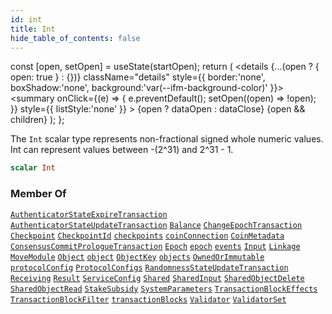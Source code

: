 ```yaml
---
id: int
title: Int
hide_table_of_contents: false
---
```









  const [open, setOpen] = useState(startOpen);
  return (
    <details {...(open ? { open: true } : {})} className="details" style={{ border:'none', boxShadow:'none', background:'var(--ifm-background-color)' }}>
      <summary
        onClick={(e) => {
          e.preventDefault();
          setOpen((open) => !open);
        }}
        style={{ listStyle:'none' }}
      >
      {open ? dataOpen : dataClose}
      </summary>
      {open && children}
    </details>
  );
};








The `Int` scalar type represents non-fractional signed whole numeric values. Int can represent values between -(2^31) and 2^31 - 1.


```graphql
scalar Int
```






### Member Of

[`AuthenticatorStateExpireTransaction`](/references/sui-api/graphql/reference/objects/authenticator-state-expire-transaction)  <Badge class="badge badge--secondary" text="object"/><Bullet />[`AuthenticatorStateUpdateTransaction`](/references/sui-api/graphql/reference/objects/authenticator-state-update-transaction)  <Badge class="badge badge--secondary" text="object"/><Bullet />[`Balance`](/references/sui-api/graphql/reference/objects/balance)  <Badge class="badge badge--secondary" text="object"/><Bullet />[`ChangeEpochTransaction`](/references/sui-api/graphql/reference/objects/change-epoch-transaction)  <Badge class="badge badge--secondary" text="object"/><Bullet />[`Checkpoint`](/references/sui-api/graphql/reference/objects/checkpoint)  <Badge class="badge badge--secondary" text="object"/><Bullet />[`CheckpointId`](/references/sui-api/graphql/reference/inputs/checkpoint-id)  <Badge class="badge badge--secondary" text="input"/><Bullet />[`checkpoints`](/references/sui-api/graphql/reference/queries/checkpoints)  <Badge class="badge badge--secondary" text="query"/><Bullet />[`coinConnection`](/references/sui-api/graphql/reference/queries/coin-connection)  <Badge class="badge badge--secondary" text="query"/><Bullet />[`CoinMetadata`](/references/sui-api/graphql/reference/objects/coin-metadata)  <Badge class="badge badge--secondary" text="object"/><Bullet />[`ConsensusCommitPrologueTransaction`](/references/sui-api/graphql/reference/objects/consensus-commit-prologue-transaction)  <Badge class="badge badge--secondary" text="object"/><Bullet />[`Epoch`](/references/sui-api/graphql/reference/objects/epoch)  <Badge class="badge badge--secondary" text="object"/><Bullet />[`epoch`](/references/sui-api/graphql/reference/queries/epoch)  <Badge class="badge badge--secondary" text="query"/><Bullet />[`events`](/references/sui-api/graphql/reference/queries/events)  <Badge class="badge badge--secondary" text="query"/><Bullet />[`Input`](/references/sui-api/graphql/reference/objects/input)  <Badge class="badge badge--secondary" text="object"/><Bullet />[`Linkage`](/references/sui-api/graphql/reference/objects/linkage)  <Badge class="badge badge--secondary" text="object"/><Bullet />[`MoveModule`](/references/sui-api/graphql/reference/objects/move-module)  <Badge class="badge badge--secondary" text="object"/><Bullet />[`Object`](/references/sui-api/graphql/reference/objects/object)  <Badge class="badge badge--secondary" text="object"/><Bullet />[`object`](/references/sui-api/graphql/reference/queries/object)  <Badge class="badge badge--secondary" text="query"/><Bullet />[`ObjectKey`](/references/sui-api/graphql/reference/inputs/object-key)  <Badge class="badge badge--secondary" text="input"/><Bullet />[`objects`](/references/sui-api/graphql/reference/queries/objects)  <Badge class="badge badge--secondary" text="query"/><Bullet />[`OwnedOrImmutable`](/references/sui-api/graphql/reference/objects/owned-or-immutable)  <Badge class="badge badge--secondary" text="object"/><Bullet />[`protocolConfig`](/references/sui-api/graphql/reference/queries/protocol-config)  <Badge class="badge badge--secondary" text="query"/><Bullet />[`ProtocolConfigs`](/references/sui-api/graphql/reference/objects/protocol-configs)  <Badge class="badge badge--secondary" text="object"/><Bullet />[`RandomnessStateUpdateTransaction`](/references/sui-api/graphql/reference/objects/randomness-state-update-transaction)  <Badge class="badge badge--secondary" text="object"/><Bullet />[`Receiving`](/references/sui-api/graphql/reference/objects/receiving)  <Badge class="badge badge--secondary" text="object"/><Bullet />[`Result`](/references/sui-api/graphql/reference/objects/result)  <Badge class="badge badge--secondary" text="object"/><Bullet />[`ServiceConfig`](/references/sui-api/graphql/reference/objects/service-config)  <Badge class="badge badge--secondary" text="object"/><Bullet />[`Shared`](/references/sui-api/graphql/reference/objects/shared)  <Badge class="badge badge--secondary" text="object"/><Bullet />[`SharedInput`](/references/sui-api/graphql/reference/objects/shared-input)  <Badge class="badge badge--secondary" text="object"/><Bullet />[`SharedObjectDelete`](/references/sui-api/graphql/reference/objects/shared-object-delete)  <Badge class="badge badge--secondary" text="object"/><Bullet />[`SharedObjectRead`](/references/sui-api/graphql/reference/objects/shared-object-read)  <Badge class="badge badge--secondary" text="object"/><Bullet />[`StakeSubsidy`](/references/sui-api/graphql/reference/objects/stake-subsidy)  <Badge class="badge badge--secondary" text="object"/><Bullet />[`SystemParameters`](/references/sui-api/graphql/reference/objects/system-parameters)  <Badge class="badge badge--secondary" text="object"/><Bullet />[`TransactionBlockEffects`](/references/sui-api/graphql/reference/objects/transaction-block-effects)  <Badge class="badge badge--secondary" text="object"/><Bullet />[`TransactionBlockFilter`](/references/sui-api/graphql/reference/inputs/transaction-block-filter)  <Badge class="badge badge--secondary" text="input"/><Bullet />[`transactionBlocks`](/references/sui-api/graphql/reference/queries/transaction-blocks)  <Badge class="badge badge--secondary" text="query"/><Bullet />[`Validator`](/references/sui-api/graphql/reference/objects/validator)  <Badge class="badge badge--secondary" text="object"/><Bullet />[`ValidatorSet`](/references/sui-api/graphql/reference/objects/validator-set)  <Badge class="badge badge--secondary" text="object"/>

